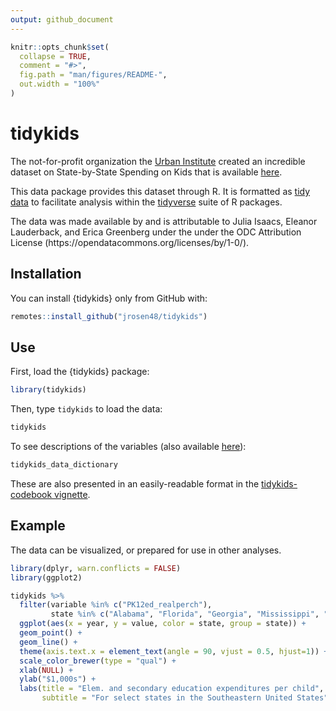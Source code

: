 ```yaml
---
output: github_document
---
```


<!-- README.md is generated from README.Rmd. Please edit that file -->

```r
knitr::opts_chunk$set(
  collapse = TRUE,
  comment = "#>",
  fig.path = "man/figures/README-",
  out.width = "100%"
)
```

# tidykids

<!-- badges: start -->
<!-- badges: end -->

The not-for-profit organization the [Urban Institute](https://www.urban.org/) created an incredible dataset on State-by-State Spending on Kids that is available [here](https://datacatalog.urban.org/dataset/state-state-spending-kids-dataset). 

This data package provides this dataset through R. It is formatted as [tidy data](https://vita.had.co.nz/papers/tidy-data.pdf) to facilitate analysis within the [tidyverse](https://www.tidyverse.org/) suite of R packages.

The data was made available by and is attributable to Julia Isaacs, Eleanor Lauderback, and Erica Greenberg under the under the ODC Attribution License (https://opendatacommons.org/licenses/by/1-0/).

## Installation

You can install {tidykids} only from GitHub with:

``` r
remotes::install_github("jrosen48/tidykids")
```

## Use

First, load the {tidykids} package:

```r
library(tidykids)
```

Then, type `tidykids` to load the data:

```r
tidykids
```

To see descriptions of the variables (also available [here](https://datacatalog.urban.org/sites/default/files/data-dictionary-files/State-by-State%20Spending%20on%20Kids%20Data%20Dictionary%20File_0.xlsx)):

```r
tidykids_data_dictionary
```

These are also presented in an easily-readable format in the [tidykids-codebook vignette](articles/tidykids-codebook.html).

## Example

The data can be visualized, or prepared for use in other analyses.

```r
library(dplyr, warn.conflicts = FALSE)
library(ggplot2)

tidykids %>% 
  filter(variable %in% c("PK12ed_realperch"),
         state %in% c("Alabama", "Florida", "Georgia", "Mississippi", "North Carolina", "South Carolina", "Tennessee", "Virginia")) %>%
  ggplot(aes(x = year, y = value, color = state, group = state)) +
  geom_point() +
  geom_line() +
  theme(axis.text.x = element_text(angle = 90, vjust = 0.5, hjust=1)) +
  scale_color_brewer(type = "qual") +
  xlab(NULL) +
  ylab("$1,000s") +
  labs(title = "Elem. and secondary education expenditures per child",
       subtitle = "For select states in the Southeastern United States") 
```
